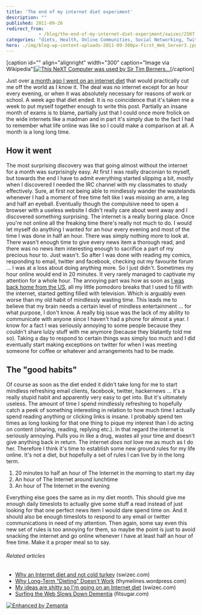 ```yaml
---
title: 'The end of my internet diet experiment'
description: ""
published: 2011-09-26
redirect_from: 
            - /blog/the-end-of-my-internet-diet-experiment/swizec/2507
categories: "diets, Health, Online Communities, Social Networking, Twitter, Uncategorized"
hero: ./img/blog-wp-content-uploads-2011-09-300px-First_Web_Server3.jpg
---
```

\[caption id=&quot;&quot; align=&quot;alignright&quot; width=&quot;300&quot; caption=&quot;Image via Wikipedia&quot;][![This NeXT Computer was used by Sir Tim Berners...](./img/blog-wp-content-uploads-2011-09-300px-First_Web_Server3.jpg "This NeXT Computer was used by Sir Tim Berners...")](http://commons.wikipedia.org/wiki/File:First_Web_Server.jpg)\[/caption]

Just over [a month ago I went on an internet diet](http://swizec.com/blog/my-ideas-are-shitty-so-im-going-on-an-internet-diet/swizec/2239 "My ideas are shitty so I’m going on an internet diet") that would practically cut me off the world as I know it. The deal was no internet except for an hour every evening, or when it was absolutely necessary for reasons of work or school. A week ago that diet ended. It is no coincidence that it&#x27;s taken me a week to put myself together enough to write this post. Partially an insane month of exams is to blame, partially just that I could once more frolick on the wide internets like a madman and in part it&#x27;s simply due to the fact I had to remember what life online was like so I could make a comparison at all. A month is a long long time.

## How it went

The most surprising discovery was that going almost without the internet for a month was surprisingly easy. At first I was really draconian to myself, but towards the end I have to admit everything started slipping a bit, mostly when I discovered I needed the IRC channel with my classmates to study effectively. Sure, at first not being able to mindlessly wander the wastelands whenever I had a moment of free time felt like I was missing an arm, a leg and half an eyeball. Eventually though the compulsive need to open a browser with a useless website I didn&#x27;t really care about went away and I discovered something surprising. The internet is a really boring place. Once you&#x27;re not online all the freaking time there&#x27;s really not much to do. I would let myself do anything I wanted for an hour every evening and most of the time I was done in half an hour. There was simply nothing more to look at. There wasn&#x27;t enough time to give every news item a thorough read, and there was no news item interesting enough to sacrifice a part of my precious hour to. Just wasn&#x27;t. So after I was done with reading my comics, responding to email, twitter and facebook, checking out my favourite forum ... I was at a loss about doing anything more. So I just didn&#x27;t. Sometimes my hour online would end in 20 minutes. It very rarely managed to captivate my attention for a whole hour. The annoying part was how as soon as [I was back home from the US](http://swizec.com/blog/i-went-through-yc-as-an-intern-heres-what-i-learned/swizec/2345 "I went through YC as an intern, here’s what I learned"), all my little pomodoro breaks that I used to fill with the internet, started getting filled with television. Which is arguably even worse than my old habit of mindlessly wasting time. This leads me to believe that my brain needs a certain level of mindless entertainment ... for what purpose, I don&#x27;t know. A really big issue was the lack of my ability to communicate with anyone since I haven&#x27;t had a phone for almost a year. I know for a fact I was seriously annoying to some people because they couldn&#x27;t share lulzy stuff with me anymore (because they blatantly told me so). Taking a day to respond to certain things was simply too much and I did eventually start making exceptions on twitter for when I was meeting someone for coffee or whatever and arrangements had to be made.

## The &quot;good habits&quot;

Of course as soon as the diet ended it didn&#x27;t take long for me to start mindless refreshing email clients, facebook, twitter, hackernews ... it&#x27;s a really stupid habit and apparently very easy to get into. But it&#x27;s ultimately useless. The amount of time I spend mindlessly refreshing to hopefully catch a peek of something interesting in relation to how much time I actually spend reading anything or clicking links is insane. I probably spend ten times as long looking for that one thing to pique my interest than I do acting on content (sharing, reading, replying etc.). In that regard the internet is seriously annoying. Pulls you in like a drug, wastes all your time and doesn&#x27;t give anything back in return. The internet _does not_ love me as much as I do her. Therefore I think it&#x27;s time to establish some new ground rules for my life online. It&#x27;s not a diet, but hopefully a set of rules I can live by in the long term.

1. 20 minutes to half an hour of The Internet in the morning to start my day
2. An hour of The Internet around lunchtime
3. An hour of The Internet in the evening

Everything else goes the same as in my diet month. This should give me enough daily timeslots to actually give some stuff a read instead of just looking for that one perfect news item I would dare spend time on. And it should also be enough timeslots to respond to any email or twitter communications in need of my attention. Then again, some say even this new set of rules is too annoying for them, so maybe the point is just to avoid snacking the internet and go online whenever I have at least half an hour of free time. Make it a proper meal so to say.

###### Related articles

- [Why an Internet diet and not cold turkey](http://swizec.com/blog/why-an-internet-diet-and-not-cold-turkey/swizec/2254) (swizec.com)
- [Why Long-Term &quot;Dieting&quot; Doesn&#x27;t Work](http://thymelines.wordpress.com/2011/09/23/why-long-term-dieting-doesnt-work/) (thymelines.wordpress.com)
- [My ideas are shitty so I&#x27;m going on an Internet diet](http://swizec.com/blog/my-ideas-are-shitty-so-im-going-on-an-internet-diet/swizec/2239) (swizec.com)
- [Surfing the Web Slows Down Dementia](http://www.fitsugar.com/5772968) (fitsugar.com)

[![Enhanced by Zemanta](http://img.zemanta.com/zemified_e.png?x-id=fae4e715-0fec-4ee9-8923-01d17131b75f)](http://www.zemanta.com/ "Enhanced by Zemanta")